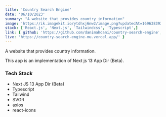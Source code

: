 ---
title: 'Country Search Engine'
date: '06/10/2023'
summary: "A website that provides country information"
image: 'https://ik.imagekit.io/ytdhxj6nw2/image.png?updatedAt=1696383935906'
stack: ['React.js', 'Next.js', 'Tailwindcss', 'Typescript',]
link: { github: 'https://github.com/danimahdani/country-search-engine', 
live: 'https://country-search-engine-mu.vercel.app/' }
---

A website that provides country information.

This app is an implementation of Next js 13 App Dir (Beta).

### Tech Stack

- Next JS 13 App Dir (Beta)
- Typescript
- Tailwind
- SVGR
- axios
- react-icons
